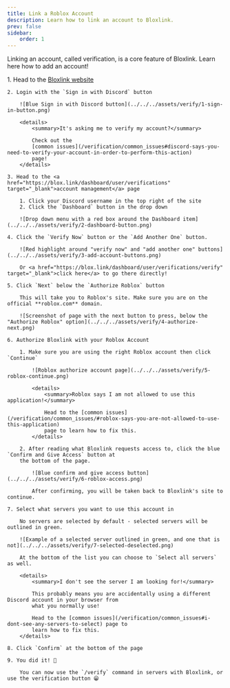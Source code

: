 ```yaml
---
title: Link a Roblox Account
description: Learn how to link an account to Bloxlink.
prev: false
sidebar:
    order: 1
---
```



Linking an account, called verification, is a core feature of Bloxlink. Learn here how to add an account!

<Steps>
    1. Head to the <a href="https://blox.link" target="_blank">Bloxlink website</a>

    2. Login with the `Sign in with Discord` button

        ![Blue Sign in with Discord button](../../../assets/verify/1-sign-in-button.png)

        <details>
            <summary>It's asking me to verify my account?</summary>

            Check out the
            [common issues](/verification/common_issues#discord-says-you-need-to-verify-your-account-in-order-to-perform-this-action)
            page!
        </details>

    3. Head to the <a href="https://blox.link/dashboard/user/verifications" target="_blank">account management</a> page

        1. Click your Discord username in the top right of the site
        2. Click the `Dashboard` button in the drop down

        ![Drop down menu with a red box around the Dashboard item](../../../assets/verify/2-dashboard-button.png)

    4. Click the `Verify Now` button or the `Add Another One` button.

        ![Red highlight around "verify now" and "add another one" buttons](../../../assets/verify/3-add-account-buttons.png)

        Or <a href="https://blox.link/dashboard/user/verifications/verify" target="_blank">click here</a> to go there directly!

    5. Click `Next` below the `Authorize Roblox` button

        This will take you to Roblox's site. Make sure you are on the official **roblox.com** domain.

        ![Screenshot of page with the next button to press, below the "Authorize Roblox" option](../../../assets/verify/4-authorize-next.png)

    6. Authorize Bloxlink with your Roblox Account

        1. Make sure you are using the right Roblox account then click `Continue`

            ![Roblox authorize account page](../../../assets/verify/5-roblox-continue.png)

            <details>
                <summary>Roblox says I am not allowed to use this application!</summary>

                Head to the [common issues](/verification/common_issues/#roblox-says-you-are-not-allowed-to-use-this-application)
                page to learn how to fix this.
            </details>

        2. After reading what Bloxlink requests access to, click the blue `Confirm and Give Access` button at
        the bottom of the page.

            ![Blue confirm and give access button](../../../assets/verify/6-roblox-access.png)

            After confirming, you will be taken back to Bloxlink's site to continue.

    7. Select what servers you want to use this account in

        No servers are selected by default - selected servers will be outlined in green.

        ![Example of a selected server outlined in green, and one that is not](../../../assets/verify/7-selected-deselected.png)

        At the bottom of the list you can choose to `Select all servers` as well.

        <details>
            <summary>I don't see the server I am looking for!</summary>

            This probably means you are accidentally using a different Discord account in your browser from
            what you normally use!

            Head to the [common issues](/verification/common_issues#i-dont-see-any-servers-to-select) page to
            learn how to fix this.
        </details>

    8. Click `Confirm` at the bottom of the page

    9. You did it! 🎉

        You can now use the `/verify` command in servers with Bloxlink, or use the verification button 😁
</Steps>

